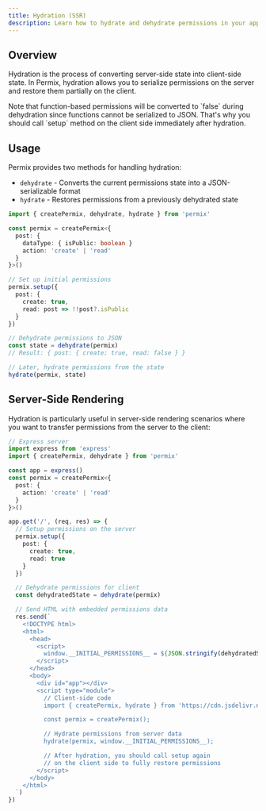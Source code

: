 ```yaml
---
title: Hydration (SSR)
description: Learn how to hydrate and dehydrate permissions in your application
---
```


## Overview

Hydration is the process of converting server-side state into client-side state. In Permix, hydration allows you to serialize permissions on the server and restore them partially on the client.

<Callout type="warn">
Note that function-based permissions will be converted to `false` during dehydration since functions cannot be serialized to JSON. That's why you should call `setup` method on the client side immediately after hydration.
</Callout>

## Usage

Permix provides two methods for handling hydration:

- `dehydrate` - Converts the current permissions state into a JSON-serializable format
- `hydrate` - Restores permissions from a previously dehydrated state

```ts twoslash
import { createPermix, dehydrate, hydrate } from 'permix'

const permix = createPermix<{
  post: {
    dataType: { isPublic: boolean }
    action: 'create' | 'read'
  }
}>()

// Set up initial permissions
permix.setup({
  post: {
    create: true,
    read: post => !!post?.isPublic
  }
})

// Dehydrate permissions to JSON
const state = dehydrate(permix)
// Result: { post: { create: true, read: false } }

// Later, hydrate permissions from the state
hydrate(permix, state)
```

## Server-Side Rendering

Hydration is particularly useful in server-side rendering scenarios where you want to transfer permissions from the server to the client:

```ts twoslash
// Express server
import express from 'express'
import { createPermix, dehydrate } from 'permix'

const app = express()
const permix = createPermix<{
  post: {
    action: 'create' | 'read'
  }
}>()

app.get('/', (req, res) => {
  // Setup permissions on the server
  permix.setup({
    post: {
      create: true,
      read: true
    }
  })

  // Dehydrate permissions for client
  const dehydratedState = dehydrate(permix)

  // Send HTML with embedded permissions data
  res.send(`
    <!DOCTYPE html>
    <html>
      <head>
        <script>
          window.__INITIAL_PERMISSIONS__ = ${JSON.stringify(dehydratedState)};
        </script>
      </head>
      <body>
        <div id="app"></div>
        <script type="module">
          // Client-side code
          import { createPermix, hydrate } from 'https://cdn.jsdelivr.net/npm/permix/+esm'

          const permix = createPermix();

          // Hydrate permissions from server data
          hydrate(permix, window.__INITIAL_PERMISSIONS__);

          // After hydration, you should call setup again
          // on the client side to fully restore permissions
        </script>
      </body>
    </html>
  `)
})
```
